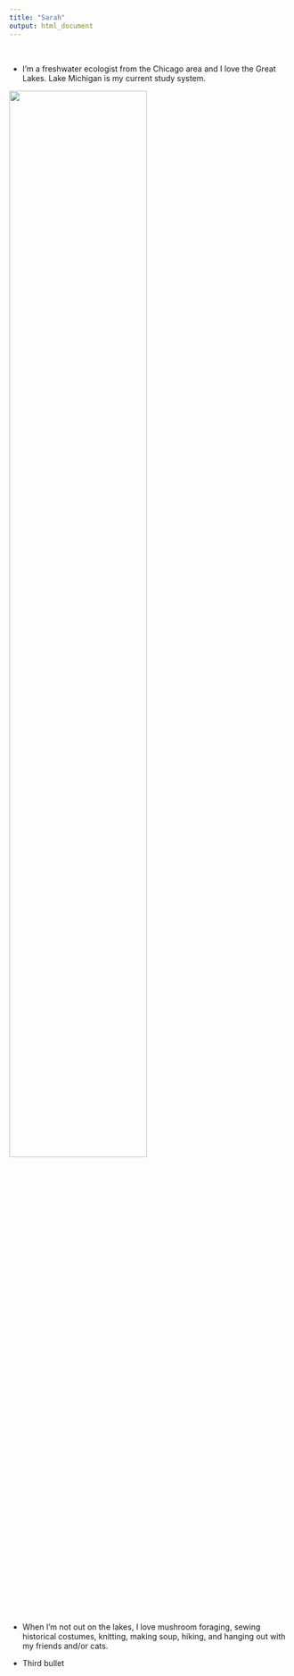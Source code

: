 ```yaml
---
title: "Sarah"
output: html_document
---
```

<br>

* I'm a freshwater ecologist from the Chicago area and I love the Great Lakes. Lake Michigan is my current study system.

![](https://openclipart.org/image/800px/329146){width=70%}

* When I'm not out on the lakes, I love mushroom foraging, sewing historical costumes, knitting, making soup, hiking, and hanging out with my friends and/or cats.

* Third bullet

